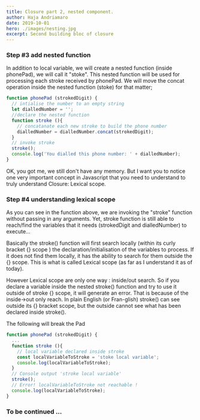 ```yaml
---
title: Closure part 2, nested component.
author: Haja Andriamaro
date: 2019-10-01
hero: ./images/nesting.jpg
excerpt: Second building bloc of closure
---
```


### Step #3 add nested function

In addition to local variable, we will create a nested function (inside phonePad), we will call it "stoke". This nested function 
will be used for processing each stroke received by phonePad. 
We will move the concat operation inside the nested function (stoke) for that matter;

```javascript
function phonePad (strokedDigit) {
  // intialise the number to an empty string
  let dialledNumber = '';
  //declare the nested function
  function stroke (){
    // concatanate each new stroke to build the phone number
    dialledNumber = dialledNumber.concat(strokedDigit);
  }
  // invoke stroke
  stroke();
  console.log('You dialled this phone number: ' + dialledNumber);
}
```

OK, you got me, we still don't have any memory. But I want you to notice one very important concept in Javascript that you need to understand to truly understand Closure: Lexical scope.

### Step #4 understanding lexical scope

As you can see in the function above, we are invoking the "stroke" function without passing in any arguments. Yet, stroke function is still able to reach/find the variables that it needs (strokedDigit and dialledNumber) to execute... 

Basically the stroke() function will first search locally (within its curly bracket {} scope ) the declaration/initialisation of the variables to process. If it does not find them locally, it has the ability to search for them outside the {} scope. 
This is what is called Lexical scope (as far as I understand it as of today). 

However Lexical scope are only one way : inside/out search. So if you declare a variable inside the nested stroke() function and try to use it outside of stroke {} scope, it will generate an error. 
That is because of the inside->out only reach. In plain English (or Fran-glish) stroke() can see outside its {} bracket scope, but the outside cannot see what has been declared inside stroke().

The following will break the Pad

```javascript
function phonePad (strokedDigit) {
  ...
  function stroke (){
    // local variable declared inside stroke
    const localVariableToStroke = 'stoke local variable';
    console.log(localVariableToStroke);  
  }
  // Console output 'stroke local variable'
  stroke(); 
  // Error! localVariableToStroke not reachable !
  console.log(localVariableToStroke); 
}
```

### To be continued ...